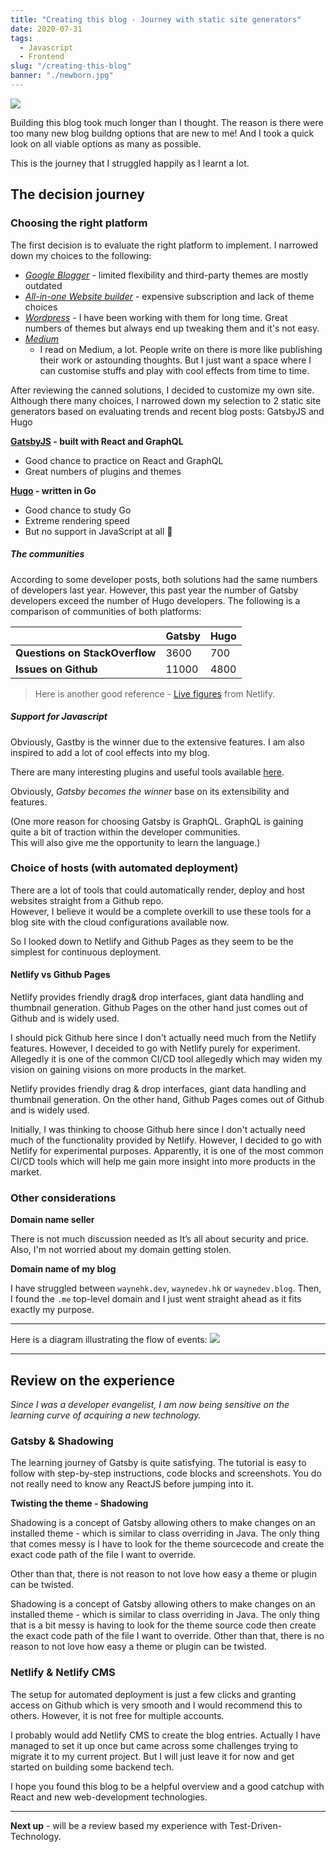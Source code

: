 ```yaml
---
title: "Creating this blog - Journey with static site generators"
date: 2020-07-31
tags:
  - Javascript
  - Frontend
slug: "/creating-this-blog"
banner: "./newborn.jpg"
---
```


![](./newborn.jpg)

Building this blog took much longer than I thought. 
The reason is there were too many new blog buildng options that are new to me! 
And I took a quick look on all viable options as many as possible.

This is the journey that I struggled happily as I learnt a lot.

## The decision journey

### Choosing the right platform

The first decision is to evaluate the right platform to implement. I narrowed down my choices to the following:
- *[Google Blogger](https://www.blogger.com/)* - limited flexibility and third-party themes are mostly outdated
- *[All-in-one Website builder](https://hk.godaddy.com/en/websites/website-builder/plans-and-pricing)* - expensive subscription and lack of theme choices
- *[Wordpress](https://wordpress.com/)* - I have been working with them for long time. Great numbers of themes but always end up tweaking them and it's not easy.
- *[Medium](https://medium.com/)*
  - I read on Medium, a lot. People write on there is more like publishing their work or astounding thoughts. But I just want a space where I can customise stuffs and play with cool effects from time to time.

After reviewing the canned solutions, I decided to customize my own site. 
Although there many choices, I narrowed down my selection to 2 static site generators based on evaluating trends and recent blog posts: GatsbyJS and Hugo 

**[GatsbyJS](https://www.gatsbyjs.org/) - built with React and GraphQL**
- Good chance to practice on React and GraphQL
- Great numbers of plugins and themes

**[Hugo](https://gohugo.io/) - written in Go**
- Good chance to study Go
- Extreme rendering speed
- But no support in JavaScript at all 🤔

##### The communities
According to some developer posts, both solutions had the same numbers of developers last year. 
However, this past year the number of Gatsby developers exceed the number of Hugo developers.
The following is a comparison of communities of both platforms:

|  | Gatsby | Hugo  |
| -- |-------------|-----|
| **Questions on StackOverflow**  | 3600        | 700         |
| **Issues on Github**            | 11000       | 4800        |

> Here is another good reference - [Live figures](https://www.staticgen.com/) from Netlify.

##### Support for Javascript
Obviously, Gastby is the winner due to the extensive features.
I am also inspired to add a lot of cool effects into my blog.

There are many interesting plugins and useful tools available [here](https://www.gatsbyjs.org/plugins/).

Obviously, *Gatsby becomes the winner* base on its extensibility and features. 

(One more reason for choosing Gatsby is GraphQL. GraphQL is gaining quite a bit of traction within the developer communities.<br/> 
This will also give me the opportunity to learn the language.)

### Choice of hosts (with automated deployment)

There are a lot of tools that could automatically render, deploy and host websites straight from a Github repo.  
However, I believe it would be a complete overkill to use these tools for a blog site with the cloud configurations available now. 

So I looked down to Netlify and Github Pages as they seem to be the simplest for continuous deployment.

#### Netlify vs Github Pages
Netlify provides friendly drag& drop interfaces, giant data handling and thumbnail generation.
Github Pages on the other hand just comes out of Github and is widely used.

I should pick Github here since I don't actually need much from the Netlify features.
However, I deceided to go with Netlify purely for experiment.
Allegedly it is one of the common CI/CD tool allegedly which may widen my vision on gaining visions on more products in the market.

Netlify provides friendly drag & drop interfaces, giant data handling and thumbnail generation. 
On the other hand, Github Pages comes out of Github and is widely used.
 
Initially, I was thinking to choose Github here since I don't actually need much of the functionality provided by Netlify. 
However, I decided to go with Netlify for experimental purposes. 
Apparently, it is one of the most common CI/CD tools which will help me gain more insight into more products in the market.


### Other considerations

**Domain name seller**

There is not much discussion needed as It’s all about security and price. Also, I'm not worried about my domain getting stolen.

**Domain name of my blog**

I have struggled between `waynehk.dev`, `waynedev.hk` or `waynedev.blog`.
Then, I found the `.me` top-level domain and I just went straight ahead as it fits exactly my purpose.

- - -

Here is a diagram illustrating the flow of events:
![](./GatsbyBlog_EPC.jpg)

- - -

## Review on the experience
*Since I was a developer evangelist, I am now being sensitive on the learning curve of acquiring a new technology.*

### Gatsby & Shadowing
The learning journey of Gatsby is quite satisfying. 
The tutorial is easy to follow with step-by-step instructions, code blocks and screenshots. 
You do not really need to know any ReactJS before jumping into it.


**Twisting the theme - Shadowing**

Shadowing is a concept of Gatsby allowing others to make changes on an installed theme - which is similar to class overriding in Java. 
The only thing that comes messy is I have to look for the theme sourcecode and create the exact code path of the file I want to override. 

Other than that, there is not reason to not love how easy a theme or plugin can be twisted.

Shadowing is a concept of Gatsby allowing others to make changes on an installed theme - which is similar to class overriding in Java. 
The only thing that is a bit messy is having to look for the theme source code then create the exact code path of the file I want to override.
Other than that, there is no reason to not love how easy a theme or plugin can be twisted.


### Netlify & Netlify CMS
The setup for automated deployment is just a few clicks and granting access on Github which is very smooth and I would recommend this to others.
However, it is not free for multiple accounts.

I probably would add Netlify CMS to create the blog entries. 
Actually I have managed to set it up once but came across some challenges trying to migrate it to my current project. 
But I will just leave it for now and get started on building some backend tech.

I hope you found this blog to be a helpful overview and a good catchup with React and new web-development technologies.
 
-----

**Next up** - will be a review based my experience with Test-Driven-Technology.
